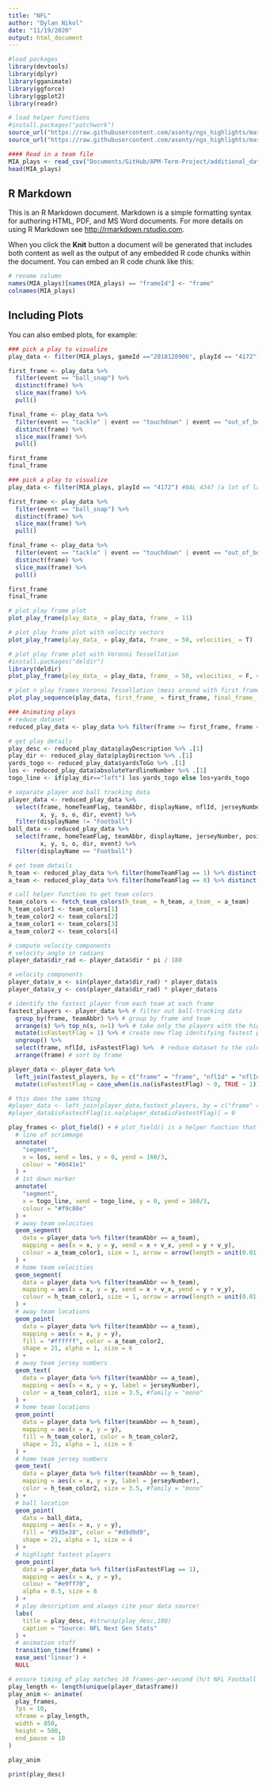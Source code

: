 ```yaml
---
title: "NFL"
author: "Dylan Nikol"
date: "11/19/2020"
output: html_document
---
```


```r
#load packages
library(devtools)
library(dplyr)
library(gganimate)
library(ggforce)
library(ggplot2)
library(readr)

# load helper functions
#install.packages("patchwork")
source_url("https://raw.githubusercontent.com/asonty/ngs_highlights/master/utils/scripts/data_utils.R")
source_url("https://raw.githubusercontent.com/asonty/ngs_highlights/master/utils/scripts/plot_utils.R")

#### Read in a team file
MIA_plays <- read_csv("Documents/GitHub/APM-Term-Project/additional_data/team_plays/MIA_plays.csv", col_types = cols(X1 = col_skip()))
head(MIA_plays)

```

## R Markdown

This is an R Markdown document. Markdown is a simple formatting syntax for authoring HTML, PDF, and MS Word documents. For more details on using R Markdown see <http://rmarkdown.rstudio.com>.

When you click the **Knit** button a document will be generated that includes both content as well as the output of any embedded R code chunks within the document. You can embed an R code chunk like this:

```r
# rename column
names(MIA_plays)[names(MIA_plays) == "frameId"] <- "frame"
colnames(MIA_plays)
```

## Including Plots

You can also embed plots, for example:

```r
### pick a play to visualize
play_data <- filter(MIA_plays, gameId =="2018120906", playId == "4172") #BAL 4347 (a lot of laterals)

first_frame <- play_data %>%
  filter(event == "ball_snap") %>% 
  distinct(frame) %>% 
  slice_max(frame) %>% 
  pull()

final_frame <- play_data %>% 
  filter(event == "tackle" | event == "touchdown" | event == "out_of_bounds") %>% 
  distinct(frame) %>% 
  slice_max(frame) %>% 
  pull()

first_frame
final_frame
```
```r
### pick a play to visualize
play_data <- filter(MIA_plays, playId == "4172") #BAL 4347 (a lot of laterals)

first_frame <- play_data %>%
  filter(event == "ball_snap") %>% 
  distinct(frame) %>% 
  slice_max(frame) %>% 
  pull()

final_frame <- play_data %>% 
  filter(event == "tackle" | event == "touchdown" | event == "out_of_bounds") %>% 
  distinct(frame) %>% 
  slice_max(frame) %>% 
  pull()

first_frame
final_frame

```


```r
# plot play frame plot
plot_play_frame(play_data_ = play_data, frame_ = 11)
```

```r
# plot play frame plot with velocity vectors
plot_play_frame(play_data_ = play_data, frame_ = 50, velocities_ = T)
```

```r
# plot play frame plot with Voronoi Tessellation
#install.packages("deldir")
library(deldir)
plot_play_frame(play_data_ = play_data, frame_ = 50, velocities_ = F, voronoi_ = T)

```


```r
# plot n play frames Voronoi Tessellation (mess around with first frame to get to work)
plot_play_sequence(play_data, first_frame_ = first_frame, final_frame_ = final_frame, n_ = 3, velocities_ = T, voronoi_ = T)
```


```r
### Animating plays
# reduce dataset
reduced_play_data <- play_data %>% filter(frame >= first_frame, frame <= final_frame+10)

# get play details
play_desc <- reduced_play_data$playDescription %>% .[1]
play_dir <- reduced_play_data$playDirection %>% .[1]
yards_togo <- reduced_play_data$yardsToGo %>% .[1]
los <- reduced_play_data$absoluteYardlineNumber %>% .[1]
togo_line <- if(play_dir=="left") los-yards_togo else los+yards_togo

# separate player and ball tracking data
player_data <- reduced_play_data %>% 
  select(frame, homeTeamFlag, teamAbbr, displayName, nflId, jerseyNumber, position, positionGroup,
         x, y, s, o, dir, event) %>% 
  filter(displayName != "Football")
ball_data <- reduced_play_data %>% 
  select(frame, homeTeamFlag, teamAbbr, displayName, jerseyNumber, position, positionGroup,
         x, y, s, o, dir, event) %>% 
  filter(displayName == "Football")

# get team details
h_team <- reduced_play_data %>% filter(homeTeamFlag == 1) %>% distinct(teamAbbr) %>% pull()
a_team <- reduced_play_data %>% filter(homeTeamFlag == 0) %>% distinct(teamAbbr) %>% pull()

# call helper function to get team colors
team_colors <- fetch_team_colors(h_team_ = h_team, a_team_ = a_team)
h_team_color1 <- team_colors[1]
h_team_color2 <- team_colors[2]
a_team_color1 <- team_colors[3]
a_team_color2 <- team_colors[4]

# compute velocity components
# velocity angle in radians
player_data$dir_rad <- player_data$dir * pi / 180

# velocity components
player_data$v_x <- sin(player_data$dir_rad) * player_data$s
player_data$v_y <- cos(player_data$dir_rad) * player_data$s

# identify the fastest player from each team at each frame
fastest_players <- player_data %>% # filter out ball-tracking data
  group_by(frame, teamAbbr) %>% # group by frame and team
  arrange(s) %>% top_n(s, n=1) %>% # take only the players with the highest speed on each team at every frame
  mutate(isFastestFlag = 1) %>% # create new flag identifying fastest players
  ungroup() %>% 
  select(frame, nflId, isFastestFlag) %>%  # reduce dataset to the columns needed for joining and the new flag
  arrange(frame) # sort by frame

player_data <- player_data %>% 
  left_join(fastest_players, by = c("frame" = "frame", "nflId" = "nflId")) %>% # join on frame and nf;Id
  mutate(isFastestFlag = case_when(is.na(isFastestFlag) ~ 0, TRUE ~ 1)) # replace NA values for isFastestFlag with 0

# this does the same thing
#player_data <- left_join(player_data,fastest_players, by = c("frame" = "frame", "nflId" = "nflId"))
#player_data$isFastestFlag[is.na(player_data$isFastestFlag)] = 0

play_frames <- plot_field() + # plot_field() is a helper function that returns a ggplot2 object of an NFL field
  # line of scrimmage
  annotate(
    "segment",
    x = los, xend = los, y = 0, yend = 160/3,
    colour = "#0d41e1"
  ) +
  # 1st down marker
  annotate(
    "segment",
    x = togo_line, xend = togo_line, y = 0, yend = 160/3,
    colour = "#f9c80e"
  ) +
  # away team velocities
  geom_segment(
    data = player_data %>% filter(teamAbbr == a_team),
    mapping = aes(x = x, y = y, xend = x + v_x, yend = y + v_y),
    colour = a_team_color1, size = 1, arrow = arrow(length = unit(0.01, "npc"))
  ) + 
  # home team velocities
  geom_segment(
    data = player_data %>% filter(teamAbbr == h_team),
    mapping = aes(x = x, y = y, xend = x + v_x, yend = y + v_y),
    colour = h_team_color1, size = 1, arrow = arrow(length = unit(0.01, "npc"))
  ) +
  # away team locations
  geom_point(
    data = player_data %>% filter(teamAbbr == a_team),
    mapping = aes(x = x, y = y),
    fill = "#ffffff", color = a_team_color2,
    shape = 21, alpha = 1, size = 6
  ) +
  # away team jersey numbers
  geom_text(
    data = player_data %>% filter(teamAbbr == a_team),
    mapping = aes(x = x, y = y, label = jerseyNumber),
    color = a_team_color1, size = 3.5, #family = "mono"
  ) +
  # home team locations
  geom_point(
    data = player_data %>% filter(teamAbbr == h_team),
    mapping = aes(x = x, y = y),
    fill = h_team_color1, color = h_team_color2,
    shape = 21, alpha = 1, size = 6
  ) +
  # home team jersey numbers
  geom_text(
    data = player_data %>% filter(teamAbbr == h_team),
    mapping = aes(x = x, y = y, label = jerseyNumber),
    color = h_team_color2, size = 3.5, #family = "mono"
  ) +
  # ball location
  geom_point(
    data = ball_data,
    mapping = aes(x = x, y = y),
    fill = "#935e38", color = "#d9d9d9",
    shape = 21, alpha = 1, size = 4
  ) +
  # highlight fastest players
  geom_point(
    data = player_data %>% filter(isFastestFlag == 1),
    mapping = aes(x = x, y = y),
    colour = "#e9ff70",
    alpha = 0.5, size = 8
  ) +
  # play description and always cite your data source!
  labs(
    title = play_desc, #strwrap(play_desc,100)
    caption = "Source: NFL Next Gen Stats"
  ) + 
  # animation stuff
  transition_time(frame) +
  ease_aes('linear') +
  NULL

# ensure timing of play matches 10 frames-per-second (h/t NFL Football Ops)
play_length <- length(unique(player_data$frame))
play_anim <- animate(
  play_frames,
  fps = 10, 
  nframe = play_length,
  width = 850,
  height = 500,
  end_pause = 10
)

play_anim
```


```r
print(play_desc)
```






